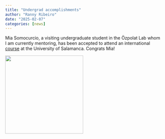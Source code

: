 ```yaml
---
title: "Undergrad accomplishments"
author: "Ranny Ribeiro"
date: "2025-02-07"
categories: [news]
---
```


Mia Somocurcio, a visiting undergraduate student in the Özpolat Lab whom I am currently mentoring, has been accepted to attend an international [course](https://biophysal.org/2025-course-plan/) at the University of Salamanca. Congrats Mia!

![](images/IMG_5079.JPG){width="250"}
